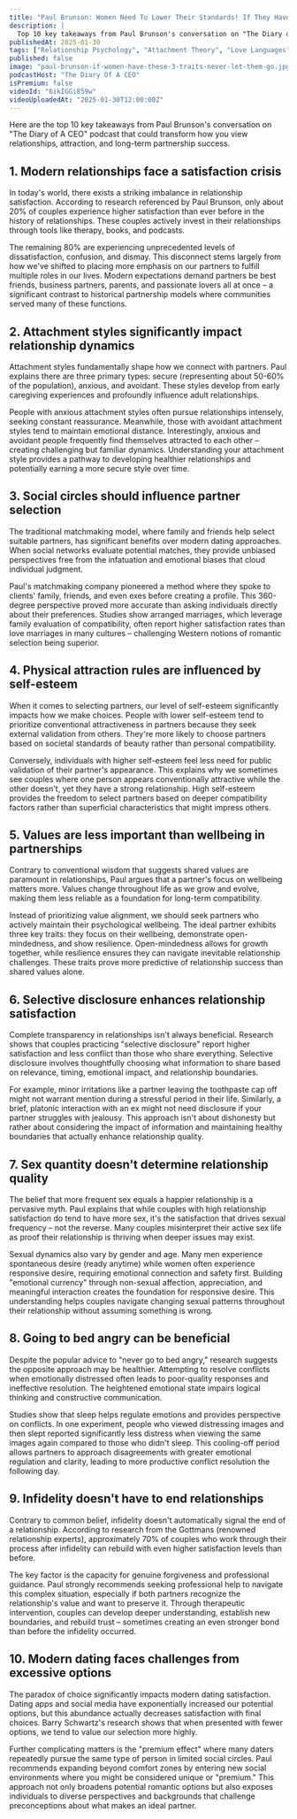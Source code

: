 ```yaml
---
title: "Paul Brunson: Women Need To Lower Their Standards! If They Have These 3 Traits, Never Let Them Go!"
description: |
  Top 10 key takeaways from Paul Brunson's conversation on "The Diary of A CEO" podcast that could transform how you view relationships, attraction, and long-term partnership success.
publishedAt: 2025-01-30
tags: ["Relationship Psychology", "Attachment Theory", "Love Languages"]
published: false
image: "paul-brunson-if-women-have-these-3-traits-never-let-them-go.jpg"
podcastHost: "The Diary Of A CEO"
isPremium: false
videoId: "6ikIGGi859w"
videoUploadedAt: "2025-01-30T12:00:00Z"
---
```



<PodcastSummaryPageLayout frontmatter={frontmatter}>

Here are the top 10 key takeaways from Paul Brunson's conversation on "The Diary of A CEO" podcast that could transform how you view relationships, attraction, and long-term partnership success.

## 1. Modern relationships face a satisfaction crisis

In today's world, there exists a striking imbalance in relationship satisfaction. According to research referenced by Paul Brunson, only about 20% of couples experience higher satisfaction than ever before in the history of relationships. These couples actively invest in their relationships through tools like therapy, books, and podcasts.

The remaining 80% are experiencing unprecedented levels of dissatisfaction, confusion, and dismay. This disconnect stems largely from how we've shifted to placing more emphasis on our partners to fulfill multiple roles in our lives. Modern expectations demand partners be best friends, business partners, parents, and passionate lovers all at once – a significant contrast to historical partnership models where communities served many of these functions.

## 2. Attachment styles significantly impact relationship dynamics

Attachment styles fundamentally shape how we connect with partners. Paul explains there are three primary types: secure (representing about 50-60% of the population), anxious, and avoidant. These styles develop from early caregiving experiences and profoundly influence adult relationships.

People with anxious attachment styles often pursue relationships intensely, seeking constant reassurance. Meanwhile, those with avoidant attachment styles tend to maintain emotional distance. Interestingly, anxious and avoidant people frequently find themselves attracted to each other – creating challenging but familiar dynamics. Understanding your attachment style provides a pathway to developing healthier relationships and potentially earning a more secure style over time.

## 3. Social circles should influence partner selection

The traditional matchmaking model, where family and friends help select suitable partners, has significant benefits over modern dating approaches. When social networks evaluate potential matches, they provide unbiased perspectives free from the infatuation and emotional biases that cloud individual judgment.

Paul's matchmaking company pioneered a method where they spoke to clients' family, friends, and even exes before creating a profile. This 360-degree perspective proved more accurate than asking individuals directly about their preferences. Studies show arranged marriages, which leverage family evaluation of compatibility, often report higher satisfaction rates than love marriages in many cultures – challenging Western notions of romantic selection being superior.

## 4. Physical attraction rules are influenced by self-esteem

When it comes to selecting partners, our level of self-esteem significantly impacts how we make choices. People with lower self-esteem tend to prioritize conventional attractiveness in partners because they seek external validation from others. They're more likely to choose partners based on societal standards of beauty rather than personal compatibility.

Conversely, individuals with higher self-esteem feel less need for public validation of their partner's appearance. This explains why we sometimes see couples where one person appears conventionally attractive while the other doesn't, yet they have a strong relationship. High self-esteem provides the freedom to select partners based on deeper compatibility factors rather than superficial characteristics that might impress others.

## 5. Values are less important than wellbeing in partnerships

Contrary to conventional wisdom that suggests shared values are paramount in relationships, Paul argues that a partner's focus on wellbeing matters more. Values change throughout life as we grow and evolve, making them less reliable as a foundation for long-term compatibility.

Instead of prioritizing value alignment, we should seek partners who actively maintain their psychological wellbeing. The ideal partner exhibits three key traits: they focus on their wellbeing, demonstrate open-mindedness, and show resilience. Open-mindedness allows for growth together, while resilience ensures they can navigate inevitable relationship challenges. These traits prove more predictive of relationship success than shared values alone.

## 6. Selective disclosure enhances relationship satisfaction

Complete transparency in relationships isn't always beneficial. Research shows that couples practicing "selective disclosure" report higher satisfaction and less conflict than those who share everything. Selective disclosure involves thoughtfully choosing what information to share based on relevance, timing, emotional impact, and relationship boundaries.

For example, minor irritations like a partner leaving the toothpaste cap off might not warrant mention during a stressful period in their life. Similarly, a brief, platonic interaction with an ex might not need disclosure if your partner struggles with jealousy. This approach isn't about dishonesty but rather about considering the impact of information and maintaining healthy boundaries that actually enhance relationship quality.

## 7. Sex quantity doesn't determine relationship quality

The belief that more frequent sex equals a happier relationship is a pervasive myth. Paul explains that while couples with high relationship satisfaction do tend to have more sex, it's the satisfaction that drives sexual frequency – not the reverse. Many couples misinterpret their active sex life as proof their relationship is thriving when deeper issues may exist.

Sexual dynamics also vary by gender and age. Many men experience spontaneous desire (ready anytime) while women often experience responsive desire, requiring emotional connection and safety first. Building "emotional currency" through non-sexual affection, appreciation, and meaningful interaction creates the foundation for responsive desire. This understanding helps couples navigate changing sexual patterns throughout their relationship without assuming something is wrong.

## 8. Going to bed angry can be beneficial

Despite the popular advice to "never go to bed angry," research suggests the opposite approach may be healthier. Attempting to resolve conflicts when emotionally distressed often leads to poor-quality responses and ineffective resolution. The heightened emotional state impairs logical thinking and constructive communication.

Studies show that sleep helps regulate emotions and provides perspective on conflicts. In one experiment, people who viewed distressing images and then slept reported significantly less distress when viewing the same images again compared to those who didn't sleep. This cooling-off period allows partners to approach disagreements with greater emotional regulation and clarity, leading to more productive conflict resolution the following day.

## 9. Infidelity doesn't have to end relationships

Contrary to common belief, infidelity doesn't automatically signal the end of a relationship. According to research from the Gottmans (renowned relationship experts), approximately 70% of couples who work through their process after infidelity can rebuild with even higher satisfaction levels than before.

The key factor is the capacity for genuine forgiveness and professional guidance. Paul strongly recommends seeking professional help to navigate this complex situation, especially if both partners recognize the relationship's value and want to preserve it. Through therapeutic intervention, couples can develop deeper understanding, establish new boundaries, and rebuild trust – sometimes creating an even stronger bond than before the infidelity occurred.

## 10. Modern dating faces challenges from excessive options

The paradox of choice significantly impacts modern dating satisfaction. Dating apps and social media have exponentially increased our potential options, but this abundance actually decreases satisfaction with final choices. Barry Schwartz's research shows that when presented with fewer options, we tend to value our selection more highly.

Further complicating matters is the "premium effect" where many daters repeatedly pursue the same type of person in limited social circles. Paul recommends expanding beyond comfort zones by entering new social environments where you might be considered unique or "premium." This approach not only broadens potential romantic options but also exposes individuals to diverse perspectives and backgrounds that challenge preconceptions about what makes an ideal partner.

</PodcastSummaryPageLayout>
